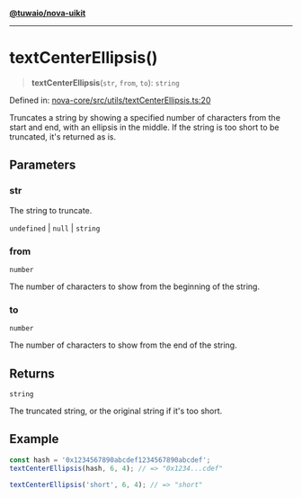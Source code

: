 [**@tuwaio/nova-uikit**](../../../README.md)

***

# textCenterEllipsis()

> **textCenterEllipsis**(`str`, `from`, `to`): `string`

Defined in: [nova-core/src/utils/textCenterEllipsis.ts:20](https://github.com/TuwaIO/nova-uikit/blob/ff888bf4a4d6917dfef5a182a703ed36e6cd75a9/packages/nova-core/src/utils/textCenterEllipsis.ts#L20)

Truncates a string by showing a specified number of characters from the start and end,
with an ellipsis in the middle. If the string is too short to be truncated, it's returned as is.

## Parameters

### str

The string to truncate.

`undefined` | `null` | `string`

### from

`number`

The number of characters to show from the beginning of the string.

### to

`number`

The number of characters to show from the end of the string.

## Returns

`string`

The truncated string, or the original string if it's too short.

## Example

```ts
const hash = '0x1234567890abcdef1234567890abcdef';
textCenterEllipsis(hash, 6, 4); // => "0x1234...cdef"

textCenterEllipsis('short', 6, 4); // => "short"
```
